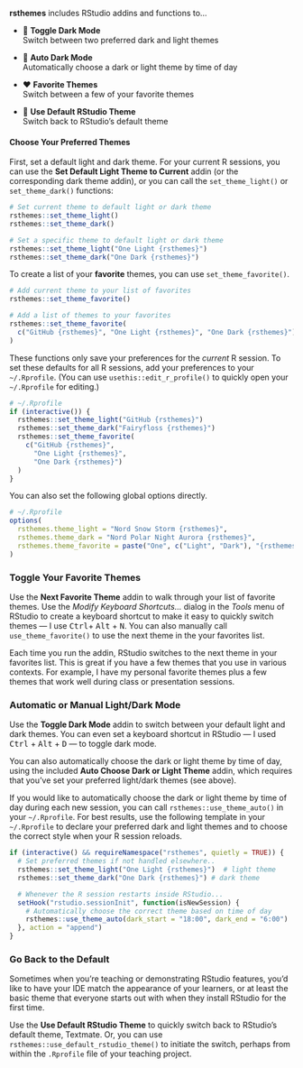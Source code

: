 **rsthemes** includes RStudio addins and functions to... <a name="automatic--light-and--dark-mode"></a>

- &#x1F305; **Toggle Dark Mode**<br>Switch between two preferred dark and light themes

- &#x1F303; **Auto Dark Mode**<br>Automatically choose a dark or light theme by time of day

- &#x2764;&#xFE0F; **Favorite Themes**<br>Switch between a few of your favorite themes

- &#x1F971; **Use Default RStudio Theme**<br>Switch back to RStudio's default theme

#### Choose Your Preferred Themes

First, set a default light and dark theme. For your current R sessions, you can use the **Set Default Light Theme to Current** addin (or the corresponding dark theme addin), or you can call the `set_theme_light()` or `set_theme_dark()` functions:

``` r
# Set current theme to default light or dark theme
rsthemes::set_theme_light()
rsthemes::set_theme_dark()

# Set a specific theme to default light or dark theme
rsthemes::set_theme_light("One Light {rsthemes}")
rsthemes::set_theme_dark("One Dark {rsthemes}")
```

To create a list of your **favorite** themes, you can use `set_theme_favorite()`.

```r
# Add current theme to your list of favorites
rsthemes::set_theme_favorite()

# Add a list of themes to your favorites
rsthemes::set_theme_favorite(
  c("GitHub {rsthemes}", "One Light {rsthemes}", "One Dark {rsthemes}")
)
```

These functions only save your preferences for the _current_ R session. To set these defaults for all R sessions, add your preferences to your `~/.Rprofile`. (You can use `usethis::edit_r_profile()` to quickly open your `~/.Rprofile` for editing.)

```r
# ~/.Rprofile
if (interactive()) {
  rsthemes::set_theme_light("GitHub {rsthemes}")
  rsthemes::set_theme_dark("Fairyfloss {rsthemes}")
  rsthemes::set_theme_favorite(
    c("GitHub {rsthemes}", 
      "One Light {rsthemes}", 
      "One Dark {rsthemes}")
  )
}
```

You can also set the following global options directly.

```r
# ~/.Rprofile
options(
  rsthemes.theme_light = "Nord Snow Storm {rsthemes}",
  rsthemes.theme_dark = "Nord Polar Night Aurora {rsthemes}",
  rsthemes.theme_favorite = paste("One", c("Light", "Dark"), "{rsthemes}")
)
```

### Toggle Your Favorite Themes

Use the **Next Favorite Theme** addin to walk through your list of favorite themes. Use the _Modify Keyboard Shortcuts..._ dialog in the _Tools_ menu of RStudio to create a keyboard shortcut to make it easy to quickly switch themes — I use <kbd>Ctrl</kbd>+ <kbd>Alt</kbd> + <kbd>N</kbd>. You can also manually call `use_theme_favorite()` to use the next theme in the your favorites list.

Each time you run the addin, RStudio switches to the next theme in your favorites list. This is great if you have a few themes that you use in various contexts. For example, I have my personal favorite themes plus a few themes that work well during class or presentation sessions.


### Automatic or Manual Light/Dark Mode

Use the **Toggle Dark Mode** addin to switch between your default light and dark themes. You can even set a keyboard shortcut in RStudio — I used <kbd>Ctrl</kbd> + <kbd>Alt</kbd> + <kbd>D</kbd> — to toggle dark mode.

You can also automatically choose the dark or light theme by time of day, using the included **Auto Choose Dark or Light Theme** addin, which requires that you've set your preferred light/dark themes (see above).

If you would like to automatically choose the dark or light theme by time of day during each new session, you can call `rsthemes::use_theme_auto()` in your `~/.Rprofile`. For best results, use the following template in your `~/.Rprofile` to declare your preferred dark and light themes and to choose the correct style when your R session reloads.

```r
if (interactive() && requireNamespace("rsthemes", quietly = TRUE)) {
  # Set preferred themes if not handled elsewhere..
  rsthemes::set_theme_light("One Light {rsthemes}")  # light theme
  rsthemes::set_theme_dark("One Dark {rsthemes}") # dark theme

  # Whenever the R session restarts inside RStudio...
  setHook("rstudio.sessionInit", function(isNewSession) {
    # Automatically choose the correct theme based on time of day
    rsthemes::use_theme_auto(dark_start = "18:00", dark_end = "6:00")
  }, action = "append")
}
```

### Go Back to the Default

Sometimes when you're teaching or demonstrating RStudio features, you'd like to have your IDE match the appearance of your learners, or at least the basic theme that everyone starts out with when they install RStudio for the first time.

Use the **Use Default RStudio Theme** to quickly switch back to RStudio's default theme, Textmate. Or, you can use `rsthemes::use_default_rstudio_theme()` to initiate the switch, perhaps from within the `.Rprofile` file of your teaching project.
